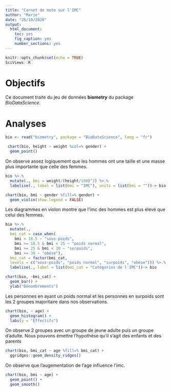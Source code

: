```yaml
---
title: "Carnet de note sur l'IMC"
author: "Marie"
date: "26/10/2020"
output: 
  html_document: 
    toc: yes
    fig_caption: yes
    number_sections: yes
---
```


```r
knitr::opts_chunk$set(echo = TRUE)
SciViews::R
```

# Objectifs

Ce document traite du jeu de données **biometry** du package *BioDataScience*.

# Analyses

```r
bio <- read("biometry", package = "BioDataScience", lang = "fr")
```

```r
 chart(bio, height ~ weight %col=% gender) +
  geom_point()
```

On observe assez logiquement que les hommes ont une taille et une masse plus importante que celle des femmes.

```r
bio %>.%
  mutate(., bmi = weight/(height/100)^2) %>.%
  labelise(., label = list(bmi = "IMC"), units = list(bmi = ""))-> bio

chart(bio, bmi ~ gender %fill=% gender) +
  geom_violin(show.legend = FALSE)
```

Les diagrammes en violon montre que l'imc des hommes est plus élevé que celui des femmes.

```r
bio %>.% 
  mutate(.,
  bmi_cat = case_when(
    bmi < 18.5 ~ "sous-poids",
    bmi >= 18.5 & bmi < 25 ~ "poids normal",
    bmi >= 25 & bmi < 30 ~ "surpoids",
    bmi >= 30 ~ "obèse"),
  bmi_cat = factor(bmi_cat,
  levels = c("sous-poids", "poids normal", "surpoids", "obèse"))) %>.%
  labelise(., label = list(bmi_cat = "Catégories de l'IMC"))-> bio
```

```r
chart(bio, ~bmi_cat) +
  geom_bar() +
  ylab("Dénombrements")
```

Les personnes en ayant un poids normal et les personnes en surpoids sont les 2 groupes majoritaire dans nos observations.

```r
chart(bio, ~ age) +
  geom_histogram() +
  labs(y = "Effectifs")
```

On observe 2 groupes avec un groupe de jeune adulte puis un groupe d'adulte. Nous pouvons émettre l'hypothèse qu'il s'agit des enfants et des parents

```r
chart(bio, bmi_cat ~ age %fill=% bmi_cat) +
  ggridges::geom_density_ridges()
```

On observe que l'augementation de l'age influence l'imc.

```r
chart(bio, bmi ~ age) +
  geom_point() +
  geom_smooth()
```

